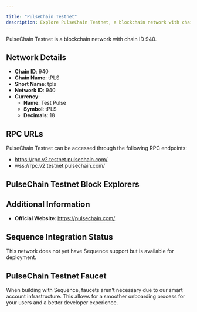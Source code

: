 ```yaml
---

title: "PulseChain Testnet"
description: Explore PulseChain Testnet, a blockchain network with chain ID 940. Learn about its native currency, Test Pulse, and how to interact with the network.
---
```




PulseChain Testnet is a blockchain network with chain ID 940.

## Network Details

- **Chain ID**: 940
- **Chain Name**: tPLS
- **Short Name**: tpls
- **Network ID**: 940
- **Currency**: 
  - **Name**: Test Pulse
  - **Symbol**: tPLS
  - **Decimals**: 18

## RPC URLs

PulseChain Testnet can be accessed through the following RPC endpoints:

- https://rpc.v2.testnet.pulsechain.com/
- wss://rpc.v2.testnet.pulsechain.com/

## PulseChain Testnet Block Explorers



## Additional Information

- **Official Website**: https://pulsechain.com/

## Sequence Integration Status

This network does not yet have Sequence support but is available for deployment.

## PulseChain Testnet Faucet

When building with Sequence, faucets aren't necessary due to our smart account infrastructure. This allows for a smoother onboarding process for your users and a better developer experience.
